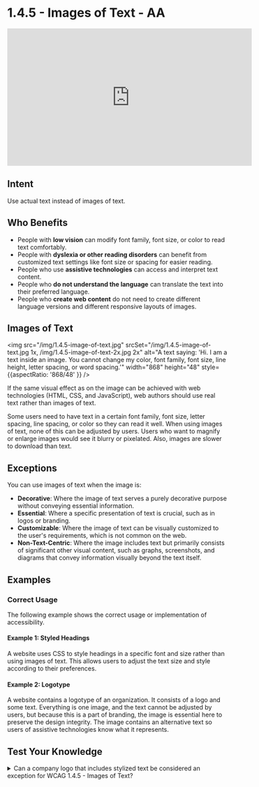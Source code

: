 # 1.4.5 - Images of Text - AA

<iframe width="560" height="315" src="https://www.youtube.com/embed/jnkpEg-B7Pw" title="1.4.5 - Images of Text - WCAG Documents" frameBorder="0" allow="accelerometer; autoplay; clipboard-write; encrypted-media; gyroscope; picture-in-picture" allowFullScreen></iframe>

## Intent

Use actual text instead of images of text.

## Who Benefits

- People with **low vision** can modify font family, font size, or color to read text comfortably.
- People with **dyslexia or other reading disorders** can benefit from customized text settings like font size or spacing for easier reading.
- People who use **assistive technologies** can access and interpret text content.
- People who **do not understand the language** can translate the text into their preferred language.
- People who **create web content** do not need to create different language versions and different responsive layouts of images.

## Images of Text

<img src="/img/1.4.5-image-of-text.jpg" srcSet="/img/1.4.5-image-of-text.jpg 1x, /img/1.4.5-image-of-text-2x.jpg 2x" alt="A text saying: 'Hi. I am a text inside an image. You cannot change my color, font family, font size, line height, letter spacing, or word spacing.'" width="868" height="48" style={{aspectRatio: '868/48' }} />

If the same visual effect as on the image can be achieved with web technologies (HTML, CSS, and JavaScript), web authors should use real text rather than images of text.

Some users need to have text in a certain font family, font size, letter spacing, line spacing, or color so they can read it well. When using images of text, none of this can be adjusted by users. Users who want to magnify or enlarge images would see it blurry or pixelated. Also, images are slower to download than text.

## Exceptions

You can use images of text when the image is:

- **Decorative**: Where the image of text serves a purely decorative purpose without conveying essential information.
- **Essential**: Where a specific presentation of text is crucial, such as in logos or branding.
- **Customizable**: Where the image of text can be visually customized to the user's requirements, which is not common on the web.
- **Non-Text-Centric**: Where the image includes text but primarily consists of significant other visual content, such as graphs, screenshots, and diagrams that convey information visually beyond the text itself.

## Examples

### Correct Usage

The following example shows the correct usage or implementation of accessibility.

#### Example 1: Styled Headings

A website uses CSS to style headings in a specific font and size rather than using images of text. This allows users to adjust the text size and style according to their preferences.

#### Example 2: Logotype

A website contains a logotype of an organization. It consists of a logo and some text. Everything is one image, and the text cannot be adjusted by users, but because this is a part of branding, the image is essential here to preserve the design integrity. The image contains an alternative text so users of assistive technologies know what it represents.

## Test Your Knowledge

<details>
  <summary>
    <span>Can a company logo that includes stylized text be considered an exception for WCAG 1.4.5 - Images of Text?</span>
  </summary>
  Yes, it can be an exception. Logos often require specific typography as part of their branding, which is essential and permissible as an image of text.
</details>
